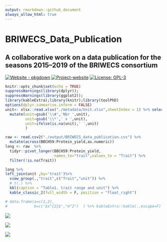```yaml
---
output: rmarkdown::github_document
always_allow_html: true
---
```


<!-- README.md is generated from README.Rmd. Please edit that file -->

# BRIWECS_Data_Publication

## A collaborative work on a data publication for the seasons 2015–2019 of the BRIWECS consortium

[![Website - pkgdown](https://img.shields.io/badge/data-overview-blue)](https://tillrose.github.io/BRIWECS_Data_Publication/data_overview.html) [![Project-website](https://img.shields.io/badge/Project-website-darkgreen)](https://www.igps.uni-hannover.de/de/forschung/forschungsprojekte/detailansicht/projects/forschungsverbund-briwecs) [![License: GPL-3](https://img.shields.io/badge/License-GPL3-orange)](https://www.r-project.org/Licenses/)

```r
knitr::opts_chunk$set(echo = TRUE)
suppressWarnings(library(dplyr));
suppressWarnings(library(ggplot2));
library(kableExtra);library(knitr);library(toolPhD)
options(dplyr.summarise.inform = FALSE)
unit<- xlsx::read.xlsx("./metadata/Unit.xlsx",sheetIndex = 1) %>% select(-Full.name) %>% 
  mutate(unit=gsub('\\#','Nbr ',unit),
         unit=gsub('\\*',' x ',unit),
         unit=ifelse(is.na(unit),' ',unit)
         )

raw <- read.csv2("./output/BRIWECS_data_publication.csv") %>% 
  mutate(across(BBCH59:Protein_yield,as.numeric))
long <- raw  %>% 
  tidyr::pivot_longer(BBCH59:Protein_yield,
                      names_to="trait",values_to = "Trait") %>% 
  filter(!is.na(Trait)) 
```

```r
long %>%
left_join(unit ,by='trait')%>%
  view_group(.,"trait",c("Trait","unit")) %>%
  # t(.) %>%
  kbl(caption = "Table1. trait range and unit") %>%
  kable_classic_2(full_width = F, position = "float_right")

# data.frame(a=c(1,2),
#            b=c('$x^{2}$',"m^2")  ) %>% kableExtra::kable(.,escape=F)

```

![](https://github.com/tillrose/BRIWECS_Data_Publication/blob/main/figure/BRIWECS_logo.png){fig-align="right"}

![](https://github.com/tillrose/BRIWECS_Data_Publication/blob/main/figure/fig1.png){fig-align="center"}

![](https://github.com/tillrose/BRIWECS_Data_Publication/blob/main/figure/data_point.png){fig-align="center"}
